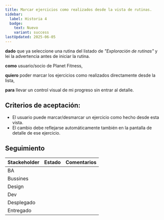 ```yaml
---
title: Marcar ejercicios como realizados desde la vista de rutinas.
sidebar:
  label: Historia 4
  badge:
    text: Nuevo
    variant: success
lastUpdated: 2025-06-05
---
```


**dado** que ya seleccione una rutina del listado de _"Exploración de rutinas"_ y lei la advertencia antes de iniciar la rutina.

**como** usuario/socio de Planet Fitness,

**quiero** poder marcar los ejercicios como realizados directamente desde la lista,

**para** llevar un control visual de mi progreso sin entrar al detalle.

## Criterios de aceptación:

  - El usuario puede marcar/desmarcar un ejercicio como hecho desde esta vista.
  - El cambio debe reflejarse automáticamente también en la pantalla de detalle de ese ejercicio.

## Seguimiento

| Stackeholder |                     Estado                    |             Comentarios                   |
|--------------|-----------------------------------------------|------------------------------------------ |
| BA           | <Badge text="Con duda"  variant="danger" />   | |
| Bussines     | <Badge text="Pendiente" variant="caution" />  |                                           |
| Design       | <Badge text="Pendiente" variant="caution" />  |                                           |
| Dev          | <Badge text="Pendiente" variant="caution" />  |                                           |
| Desplegado   | <Badge text="Pendiente" variant="caution" />  |                                           |
| Entregado    | <Badge text="Pendiente" variant="caution" />  |                                           |



